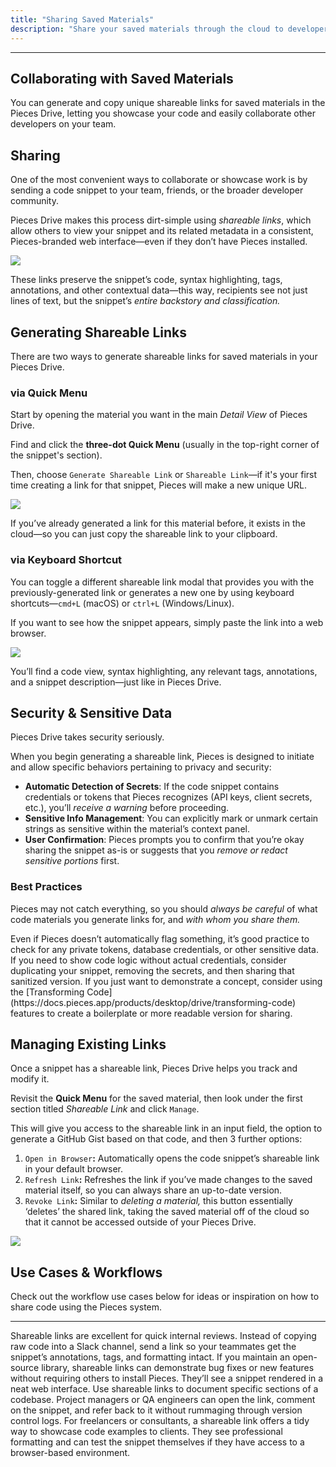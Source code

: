 ```yaml
---
title: "Sharing Saved Materials"
description: "Share your saved materials through the cloud to developers & colleagues, even if they don't have a Pieces account."
---
```


---

## Collaborating with Saved Materials

You can generate and copy unique shareable links for saved materials in the Pieces Drive, letting you showcase your code and easily collaborate other developers on your team.

## Sharing

One of the most convenient ways to collaborate or showcase work is by sending a code snippet to your team, friends, or the broader developer community.

Pieces Drive makes this process dirt-simple using _shareable links_, which allow others to view your snippet and its related metadata in a consistent, Pieces-branded web interface—even if they don’t have Pieces installed. 

![](https://storage.googleapis.com/hashnode_product_documentation_assets/desktop_app_assets/pieces_drive/sharing/shared_snippet_demo_1.png)

These links preserve the snippet’s code, syntax highlighting, tags, annotations, and other contextual data—this way, recipients see not just lines of text, but the snippet’s _entire backstory and classification._

## Generating Shareable Links

There are two ways to generate shareable links for saved materials in your Pieces Drive.

### via Quick Menu

Start by opening the material you want in the main _Detail View_ of Pieces Drive.

Find and click the **three-dot Quick Menu** (usually in the top-right corner of the snippet's section).

Then, choose `Generate Shareable Link` or `Shareable Link`—if it's your first time creating a link for that snippet, Pieces will make a new unique URL.

![](https://storage.googleapis.com/hashnode_product_documentation_assets/desktop_app_assets/pieces_drive/sharing/gifs/sharing_via_quick_menu.gif)

<tip>
  If you’ve already generated a link for this material before, it exists in the cloud—so you can just copy the shareable link to your clipboard.
</tip>

### via Keyboard Shortcut

You can toggle a different shareable link modal that provides you with the previously-generated link or generates a new one by using keyboard shortcuts—`cmd+L` (macOS) or `ctrl+L` (Windows/Linux).

If you want to see how the snippet appears, simply paste the link into a web browser.

![](https://storage.googleapis.com/hashnode_product_documentation_assets/desktop_app_assets/pieces_drive/sharing/material_in_browser_demo_2.png)

You’ll find a code view, syntax highlighting, any relevant tags, annotations, and a snippet description—just like in Pieces Drive.

## Security & Sensitive Data

Pieces Drive takes security seriously.

When you begin generating a shareable link, Pieces is designed to initiate and allow specific behaviors pertaining to privacy and security:

- **Automatic Detection of Secrets**: If the code snippet contains credentials or tokens that Pieces recognizes (API keys, client secrets, etc.), you’ll _receive a warning_ before proceeding.
- **Sensitive Info Management**: You can explicitly mark or unmark certain strings as sensitive within the material’s context panel.
- **User Confirmation**: Pieces prompts you to confirm that you’re okay sharing the snippet as-is or suggests that you _remove or redact sensitive_ _portions_ first.

### Best Practices

Pieces may not catch everything, so you should _always be careful_ of what code materials you generate links for, and _with whom you share them._

<Steps>
  <Step title="Review for Secrets">
    Even if Pieces doesn’t automatically flag something, it’s good practice to check for any private tokens, database credentials, or other sensitive data.
  </Step>
  <Step title="Create ‘Safe’ Versions">
    If you need to show code logic without actual credentials, consider duplicating your snippet, removing the secrets, and then sharing that sanitized version.
  </Step>
  <Step title="Boilerplate or Readability Transformation">
    If you just want to demonstrate a concept, consider using the [Transforming Code](https://docs.pieces.app/products/desktop/drive/transforming-code) features to create a boilerplate or more readable version for sharing.
  </Step>
</Steps>

## Managing Existing Links

Once a snippet has a shareable link, Pieces Drive helps you track and modify it.

Revisit the **Quick Menu** for the saved material, then look under the first section titled _Shareable Link_ and click `Manage`.

This will give you access to the shareable link in an input field, the option to generate a GitHub Gist based on that code, and then 3 further options:

1. `Open in Browser`**:** Automatically opens the code snippet’s shareable link in your default browser.
2. `Refresh Link`**:** Refreshes the link if you’ve made changes to the saved material itself, so you can always share an up-to-date version.
3. `Revoke Link`**:** Similar to _deleting a material,_ this button essentially ‘deletes’ the shared link, taking the saved material off of the cloud so that it cannot be accessed outside of your Pieces Drive.

![](https://storage.googleapis.com/hashnode_product_documentation_assets/desktop_app_assets/pieces_drive/sharing/managing_existing_links_menu.png)
## Use Cases & Workflows

Check out the workflow use cases below for ideas or inspiration on how to share code using the Pieces system.

---

<AccordionGroup>
  <Accordion title="Team Collaboration">
    Shareable links are excellent for quick internal reviews. Instead of copying raw code into a Slack channel, send a link so your teammates get the snippet’s annotations, tags, and formatting intact.
  </Accordion>
  <Accordion title="Open-Source Contributions">
    If you maintain an open-source library, shareable links can demonstrate bug fixes or new features without requiring others to install Pieces. They’ll see a snippet rendered in a neat web interface.
  </Accordion>
  <Accordion title="Code Reviews & Documentation">
    Use shareable links to document specific sections of a codebase. Project managers or QA engineers can open the link, comment on the snippet, and refer back to it without rummaging through version control logs.
  </Accordion>
  <Accordion title="Demo or Client Presentations">
    For freelancers or consultants, a shareable link offers a tidy way to showcase code examples to clients. They see professional formatting and can test the snippet themselves if they have access to a browser-based environment.
  </Accordion>
</AccordionGroup>